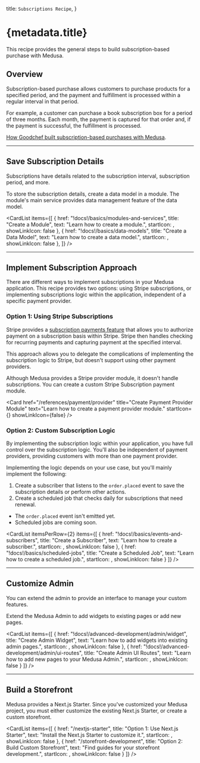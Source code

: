 
  title: `Subscriptions Recipe`,
}

# {metadata.title}

This recipe provides the general steps to build subscription-based purchase with Medusa.

## Overview

Subscription-based purchase allows customers to purchase products for a specified period, and the payment and fulfillment is processed within a regular interval in that period.

For example, a customer can purchase a book subscription box for a period of three months. Each month, the payment is captured for that order and, if the payment is successful, the fulfillment is processed.

<Note title="Related use-case">

[How Goodchef built subscription-based purchases with Medusa](https://medusajs.com/blog/goodchef/).

</Note>

---

## Save Subscription Details

Subscriptions have details related to the subscription interval, subscription period, and more.

To store the subscription details, create a data model in a module. The module's main service provides data management feature of the data model.

<CardList items={[
  {
    href: "!docs!/basics/modules-and-services",
    title: "Create a Module",
    text: "Learn how to create a module.",
    startIcon: <AcademicCapSolid />,
    showLinkIcon: false
  },
  {
    href: "!docs!/basics/data-models",
    title: "Create a Data Model",
    text: "Learn how to create a data model.",
    startIcon: <AcademicCapSolid />,
    showLinkIcon: false
  },
]} />

---

## Implement Subscription Approach

There are different ways to implement subscriptions in your Medusa application. This recipe provides two options: using Stripe subscriptions, or implementing subscriptions logic within the application, independent of a specific payment provider.

### Option 1: Using Stripe Subscriptions

Stripe provides a [subscription payments feature](https://stripe.com/docs/billing/subscriptions/overview) that allows you to authorize payment on a subscription basis within Stripe. Stripe then handles checking for recurring payments and capturing payment at the specified interval.

This approach allows you to delegate the complications of implementing the subscription logic to Stripe, but doesn't support using other payment providers.

Although Medusa provides a Stripe provider module, it doesn't handle subscriptions. You can create a custom Stripe Subscription payment module.

<Card
  href="/references/payment/provider"
  title="Create Payment Provider Module"
  text="Learn how to create a payment provider module."
  startIcon={<AcademicCapSolid />}
  showLinkIcon={false}
/>

### Option 2: Custom Subscription Logic

By implementing the subscription logic within your application, you have full control over the subscription logic. You'll also be independent of payment providers, providing customers with more than one payment provider.

Implementing the logic depends on your use case, but you'll mainly implement the following:

1. Create a subscriber that listens to the `order.placed` event to save the subscription details or perform other actions.
2. Create a scheduled job that checks daily for subscriptions that need renewal.

<Note type="soon">

- The `order.placed` event isn't emitted yet.
- Scheduled jobs are coming soon.

</Note>

<CardList itemsPerRow={2} items={[
  {
    href: "!docs!/basics/events-and-subscribers",
    title: "Create a Subscriber",
    text: "Learn how to create a subscriber.",
    startIcon: <AcademicCapSolid />,
    showLinkIcon: false
  },
  {
    href: "!docs!/basics/scheduled-jobs",
    title: "Create a Scheduled Job",
    text: "Learn how to create a scheduled job.",
    startIcon: <AcademicCapSolid />,
    showLinkIcon: false
  }
]} />

---

## Customize Admin

You can extend the admin to provide an interface to manage your custom features.

Extend the Medusa Admin to add widgets to existing pages or add new pages.

<CardList items={[
  {
    href: "!docs!/advanced-development/admin/widget",
    title: "Create Admin Widget",
    text: "Learn how to add widgets into existing admin pages.",
    startIcon: <AcademicCapSolid />,
    showLinkIcon: false
  },
  {
    href: "!docs!/advanced-development/admin/ui-routes",
    title: "Create Admin UI Routes",
    text: "Learn how to add new pages to your Medusa Admin.",
    startIcon: <AcademicCapSolid />,
    showLinkIcon: false
  }
]} />

---

## Build a Storefront

Medusa provides a Next.js Starter. Since you've customized your Medusa project, you must either customize the existing Next.js Starter, or create a custom storefront.

<CardList items={[
  {
    href: "/nextjs-starter",
    title: "Option 1: Use Next.js Starter",
    text: "Install the Next.js Starter to customize it.",
    startIcon: <AcademicCapSolid />,
    showLinkIcon: false
  },
  {
    href: "/storefront-development",
    title: "Option 2: Build Custom Storefront",
    text: "Find guides for your storefront development.",
    startIcon: <AcademicCapSolid />,
    showLinkIcon: false
  }
]} />
